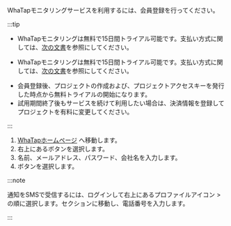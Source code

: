 WhaTapモニタリングサービスを利用するには、会員登録を行ってください。

:::tip

<InDoc product='quick-guide'>

- WhaTapモニタリングは無料で15日間トライアル可能です。支払い方式に関しては、[次の文書](/management/billing)を参照にしてください。 

</InDoc>
<Xclude product='quick-guide'>

- WhaTapモニタリングは無料で15日間トライアル可能です。支払い方式に関しては、[次の文書](/management/billing)を参照にしてください。 

</Xclude>

- 会員登録後、プロジェクトの作成および、プロジェクトアクセスキーを発行した時点から無料トライアルの開始になります。
- 試用期間終了後もサービスを続けて利用したい場合は、決済情報を登録してプロジェクトを有料に変更してください。

:::

1. [WhaTapホームページ](http://www.whatap.io/) へ移動します。
2. 右上にある<Link to='https://www.whatap.io/ja/signup/' target='_blank'><Cmdname sid="freetrial" /></Link>ボタンを選択します。
3. 名前、メールアドレス、パスワード、会社名を入力します。
4. <Cmdname sid="landingSignup" className="uitext" />ボタンを選択します。

:::note

通知をSMSで受信するには、ログインして右上にあるプロファイルアイコン > <Cmdname sid="MNU07360" className="uitext" />の順に選択します。<Cmdname sid="account_user_phone" className="uitext" />セクションに移動し、電話番号を入力します。

:::
